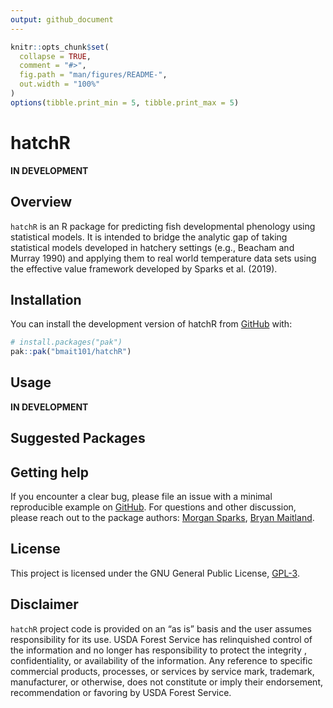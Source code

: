```yaml
---
output: github_document
---
```


<!-- README.md is generated from README.Rmd. Please edit that file -->

```r
knitr::opts_chunk$set(
  collapse = TRUE,
  comment = "#>",
  fig.path = "man/figures/README-",
  out.width = "100%"
)
options(tibble.print_min = 5, tibble.print_max = 5)
```

# hatchR

**IN DEVELOPMENT**

<!-- badges: start -->

<!-- badges: end -->

## Overview

`hatchR` is an R package for predicting fish developmental phenology using statistical models. It is intended to bridge the analytic gap of taking statistical models developed in hatchery settings (e.g., Beacham and Murray 1990) and applying them to real world temperature data sets using the effective value framework developed by Sparks et al. (2019).

## Installation

You can install the development version of hatchR from [GitHub](https://github.com/) with:

``` r
# install.packages("pak")
pak::pak("bmait101/hatchR")
```

## Usage

**IN DEVELOPMENT**

## Suggested Packages

<!-- `hatchR` suggests the following **R** Packages: -->

<!-- * `ggplot2` - for vignette vizualizations. -->
<!-- * `lubridate` - for date-time manipulation. -->
<!-- * `knitr`: For vignette building. -->
<!-- * `rmarkdown`: For vignette building. -->
<!-- * `testthat`: For unit testing. -->

## Getting help

If you encounter a clear bug, please file an issue with a minimal reproducible example on [GitHub](https://github.com/bmait101/hatchR/issues). For questions and other discussion, please reach out to the package authors: [Morgan Sparks](morgan.sparks@usda.gov), [Bryan Maitland](bryan.maitland@usda.gov).

## License

This project is licensed under the GNU General Public License, [GPL-3](https://cran.r-project.org/web/licenses/GPL-3).

## Disclaimer

`hatchR` project code is provided on an "as is" basis and the user assumes responsibility for its use. USDA Forest Service has relinquished control of the information and no longer has responsibility to protect the integrity , confidentiality, or availability of the information. Any reference to specific commercial products, processes, or services by service mark, trademark, manufacturer, or otherwise, does not constitute or imply their endorsement, recommendation or favoring by USDA Forest Service. 
